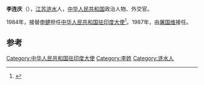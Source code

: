 '''李连庆'''（{{bd|1925年|||catIdx=}}），[[江苏|江苏]][[涟水|涟水]]人，[[中华人民共和国|中华人民共和国]]政治人物、外交官。

1984年，接替[[申健|申健]]担任[[中国驻印度大使列表|中华人民共和国驻印度大使]]<ref>{{cite web|author=中华人民共和国外交部|title=中国驻印度历任大使|url=http://www.fmprc.gov.cn/chn/pds/ziliao/wjrw/2167/t9147.htm|publisher=中华人民共和国外交部|accessdate=2012-03-03|archive-date=2009-04-20|archive-url=https://web.archive.org/web/20090420231422/http://www.fmprc.gov.cn/chn/pds/ziliao/wjrw/2167/t9147.htm|dead-url=no}}</ref>。1987年，由[[屠国维|屠国维]]接任。

== 参考 ==
{{reflist}}
{{start box}}
{{s-dip}}
{{succession box|[[申健|申健]]|[[屠国维|屠国维]]|[[中国驻印度大使列表|中华人民共和国驻印度大使]]|1984年3月-1987年4月}}
{{end box}}
{{中国政治人物小作品}}
[[Category:中华人民共和国驻印度大使|Category:中华人民共和国驻印度大使]]
[[Category:李姓|Category:李姓]]
[[Category:涟水人|Category:涟水人]]